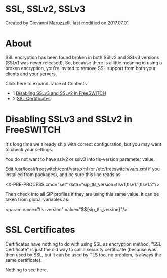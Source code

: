 
# SSL, SSLv2, SSLv3 

 Created by  Giovanni Maruzzelli, last modified on 2017.07.01

# About

SSL encryption has been found broken in both SSLv2 and SSLv3 versions (SSLv1 was never released). So, because there is a little meaning in using a broken encryption, you're invited to remove SSL support from both your clients and your servers.

Click here to expand Table of Contents

* 1 [Disabling SSLv3 and SSLv2 in FreeSWITCH](#disabling-sslv3-and-sslv2-in-freeswitch)
* 2 [SSL Certificates](#ssl-certificates)

# Disabling SSLv3 and SSLv2 in FreeSWITCH

It's long time we already ship with correct configuration, but you may want to check your settings.

You do not want to have sslv2 or sslv3 into tls-version parameter value.

Edit /usr/local/freeswitch/conf/vars.xml (or /etc/freeswitch/vars.xml if you installed from packages), and be sure this line reads as:

 &lt;X-PRE-PROCESS cmd="set" data="sip\_tls\_version=tlsv1,tlsv1.1,tlsv1.2"/>

Then check into all SIP profiles if they are using this same value. It can be taken from global variables as:

 &lt;param name="tls-version" value="$${sip\_tls\_version}"/>

# SSL Certificates

Certificates have nothing to do with using SSL as encryption method, "SSL Certificate" is just the old way to call a security certificate (because was then used by SSL, but it can be used by TLS too, no problem, is always the same certificate).

Nothing to see here.


